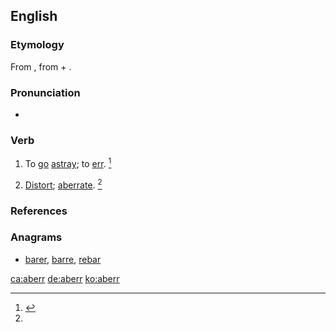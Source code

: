 ==English==

===Etymology===
From {{etyl|la|en}} {{m|la|aberrō||go astray; err}}, from {{m|la|ab||from, away from}} + {{m|la|errō||stray}}.

===Pronunciation===
* {{a|US}} {{IPA|/əˈbɜɹ/|lang=en}}

===Verb===
{{en-verb}}

# {{label|en|intransitive|obsolete}} To [[go]] [[astray]]; to [[err]]. {{defdate|Attested from the mid 16<sup>th</sup> century until the mid 17<sup>th</sup> century.}}<ref name=SOED>{{R:SOED5|page=3}}</ref>
# {{label|en|transitive|rare}} [[distort|Distort]]; [[aberrate]]. {{defdate|First attested in the late 19<sup>th</sup> century.}}<ref name=SOED/>

===References===
<references/>

===Anagrams===
* [[barer#English|barer]], [[barre#English|barre]], [[rebar#English|rebar]]

[[ca:aberr]]
[[de:aberr]]
[[ko:aberr]]